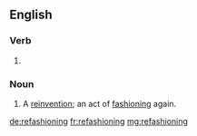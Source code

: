 ==English==

===Verb===
{{head|en|present participle}}

# {{present participle of|refashion|lang=en}}

===Noun===
{{en-noun}}
# A [[reinvention]]; an act of [[fashioning]] again.

[[de:refashioning]]
[[fr:refashioning]]
[[mg:refashioning]]